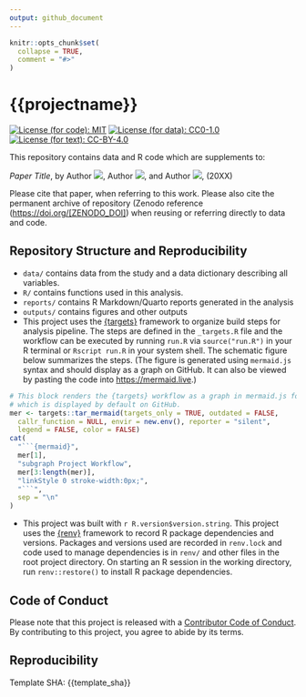```yaml
---
output: github_document
---
```


<!-- README.md is generated from README.Rmd. Please edit that file -->

```r
knitr::opts_chunk$set(
  collapse = TRUE,
  comment = "#>"
)
```

# {{projectname}}

<!-- Standard badges and licenses: -->
<!-- [![DOI](https://zenodo.org/badge/DOI/[ZENODO_DOI])](https://doi.org/[ZENODO_DOI]) Uncomment when deposited to Zenodo -->
[![License (for code): MIT](https://img.shields.io/badge/License (for code)-MIT-green.svg)](https://opensource.org/licenses/MIT)
[![License (for data): CC0-1.0](https://img.shields.io/badge/License (for data)-CC0_1.0-lightgrey.svg)](http://creativecommons.org/publicdomain/zero/1.0/)
[![License (for text): CC-BY-4.0](https://img.shields.io/badge/License (for text)-CC_BY_4.0-blue.svg)](http://creativecommons.org/publicdomain/zero/1.0/)


<!-- If the repository is or will be related to a manuscript, keep the following
text. Otherwise replace it with a high-level summary and relevant citation,
contact, or re-use information. -->

This repository contains data and R code which are supplements to:

_Paper Title_, by
Author [![](https://orcid.org/sites/default/files/images/orcid_16x16.png)](https://orcid.org/AUTHOR_ORCID_ID),
Author [![](https://orcid.org/sites/default/files/images/orcid_16x16.png)](https://orcid.org/AUTHOR_ORCID_ID),
and Author [![](https://orcid.org/sites/default/files/images/orcid_16x16.png)](https://orcid.org/AUTHOR_ORCID_ID),
(20XX)

Please cite that paper, when referring to this work.  Please also cite
the permanent archive of repository (Zenodo reference (<https://doi.org/[ZENODO_DOI]>)
when reusing or referring directly to data and code.

## Repository Structure and Reproducibility

<!-- Modify this appropriate if you change project structure -->

-   `data/` contains data from the study
and a data dictionary describing all variables.
-   `R/` contains functions used in this analysis.
-   `reports/` contains R Markdown/Quarto reports generated in the analysis
-   `outputs/` contains figures and other outputs
-   This project uses the [{targets}](https://wlandau.github.io/targets-manual/)
framework to organize build steps for analysis pipeline.  The steps are
defined in the `_targets.R` file and the workflow can be executed by running
`run.R` via `source("run.R")` in your R terminal or `Rscript run.R` in
your system shell.  The schematic figure below summarizes the steps. (The figure is generated using
`mermaid.js` syntax and should display as a graph on GitHub.  It can also
be viewed by pasting the code into <https://mermaid.live>.)


```r
# This block renders the {targets} workflow as a graph in mermaid.js form,
# which is displayed by default on GitHub.
mer <- targets::tar_mermaid(targets_only = TRUE, outdated = FALSE,
  callr_function = NULL, envir = new.env(), reporter = "silent",
  legend = FALSE, color = FALSE)
cat(
  "```{mermaid}",
  mer[1],
  "subgraph Project Workflow",
  mer[3:length(mer)],
  "linkStyle 0 stroke-width:0px;",
  "```",
  sep = "\n"
)
```

-   This project was built with `r R.version$version.string`. This project uses the [{renv}](https://rstudio.github.io/renv/) framework to
record R package dependencies and versions. Packages and versions used are recorded in
`renv.lock` and code used to manage dependencies is in `renv/` and other files
in the root project directory.  On starting an R session in the working directory, run `renv::restore()`
to install R package dependencies.


## Code of Conduct

Please note that this project is released with a [Contributor Code of
Conduct](https://contributor-covenant.org/version/2/1/CODE_OF_CONDUCT.html). By
contributing to this project, you agree to abide by its terms.

## Reproducibility

Template SHA: {{template_sha}}